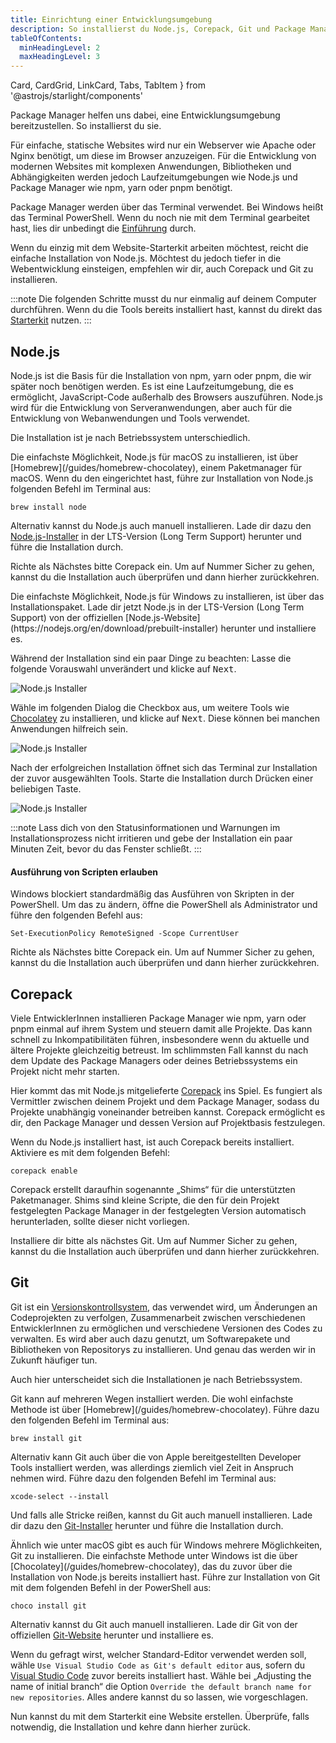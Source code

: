 ```yaml
---
title: Einrichtung einer Entwicklungsumgebung
description: So installierst du Node.js, Corepack, Git und Package Manager.
tableOfContents:
  minHeadingLevel: 2
  maxHeadingLevel: 3
---
```


  Card,
  CardGrid,
  LinkCard,
  Tabs,
  TabItem
} from '@astrojs/starlight/components'

<Lead>
  Package Manager helfen uns dabei, eine Entwicklungs&#xAD;umgebung
  bereitzustellen. So installierst du sie.
</Lead>

Für einfache, statische Websites wird nur ein Webserver wie Apache oder Nginx benötigt, um diese im Browser anzuzeigen. Für die Entwicklung von modernen Websites mit komplexen Anwendungen, Bibliotheken und Abhängigkeiten werden jedoch Laufzeitumgebungen wie Node.js und Package Manager wie npm, yarn oder pnpm benötigt.

Package Manager werden über das Terminal verwendet. Bei Windows heißt das Terminal PowerShell. Wenn du noch nie mit dem Terminal gearbeitet hast, lies dir unbedingt die [Einführung](/guides/terminal) durch.

Wenn du einzig mit dem Website-Starterkit arbeiten möchtest, reicht die einfache Installation von Node.js. Möchtest du jedoch tiefer in die Webentwicklung einsteigen, empfehlen wir dir, auch Corepack und Git zu installieren.

:::note
Die folgenden Schritte musst du nur einmalig auf deinem Computer durchführen. Wenn du die Tools bereits installiert hast, kannst du direkt das [Starterkit](/starterkit/intro) nutzen.
:::

## Node.js

Node.js ist die Basis für die Installation von npm, yarn oder pnpm, die wir später noch benötigen werden. Es ist eine Laufzeitumgebung, die es ermöglicht, JavaScript-Code außerhalb des Browsers auszuführen. Node.js wird für die Entwicklung von Serveranwendungen, aber auch für die Entwicklung von Webanwendungen und Tools verwendet.

Die Installation ist je nach Betriebssystem unterschiedlich.

<Tabs>
  <TabItem label="macOS">
  Die einfachste Möglichkeit, Node.js für macOS zu installieren, ist über [Homebrew](/guides/homebrew-chocolatey), einem Paketmanager für macOS. Wenn du den eingerichtet hast, führe zur Installation von Node.js folgenden Befehl im Terminal aus:

```shell
brew install node
```

Alternativ kannst du Node.js auch manuell installieren. Lade dir dazu den [Node.js-Installer](https://nodejs.org/en/download/prebuilt-installer) in der LTS-Version (Long Term Support) herunter und führe die Installation durch.

Richte als Nächstes bitte Corepack ein. Um auf Nummer Sicher zu gehen, kannst du die Installation auch überprüfen und dann hierher zurückkehren.

  </TabItem>

  <TabItem label="Windows">
    Die einfachste Möglichkeit, Node.js für Windows zu installieren, ist über das Installationspaket. Lade dir jetzt Node.js in der LTS-Version (Long Term Support) von der offiziellen [Node.js-Website](https://nodejs.org/en/download/prebuilt-installer) herunter und installiere es.

Während der Installation sind ein paar Dinge zu beachten: Lasse die folgende Vorauswahl unverändert und klicke auf <kbd>Next</kbd>.

![Node.js Installer](../../../assets/nodejs-installer.png)

Wähle im folgenden Dialog die Checkbox aus, um weitere Tools wie [Chocolatey](/guides/homebrew-chocolatey) zu installieren, und klicke auf <kbd>Next</kbd>. Diese können bei manchen Anwendungen hilfreich sein.

![Node.js Installer](../../../assets/nodejs-tools.png)

Nach der erfolgreichen Installation öffnet sich das Terminal zur Installation der zuvor ausgewählten Tools. Starte die Installation durch Drücken einer beliebigen Taste.

![Node.js Installer](../../../assets/nodejs-command.png)

:::note
Lass dich von den Statusinformationen und Warnungen im Installationsprozess nicht irritieren und gebe der Installation ein paar Minuten Zeit, bevor du das Fenster schließt.
:::

#### Ausführung von Scripten erlauben

Windows blockiert standardmäßig das Ausführen von Skripten in der PowerShell. Um das zu ändern, öffne die PowerShell als Administrator und führe den folgenden Befehl aus:

```shell
Set-ExecutionPolicy RemoteSigned -Scope CurrentUser
```

Richte als Nächstes bitte Corepack ein. Um auf Nummer Sicher zu gehen, kannst du die Installation auch überprüfen und dann hierher zurückkehren.

  </TabItem>
</Tabs>

<CardGrid>
  <LinkCard title='Corepack einrichten' href='#corepack' />
  <LinkCard title='Installation überprüfen' href='/guides/checks' />
</CardGrid>

## Corepack

Viele EntwicklerInnen installieren Package Manager wie npm, yarn oder pnpm einmal auf ihrem System und steuern damit alle Projekte. Das kann schnell zu Inkompatibilitäten führen, insbesondere wenn du aktuelle und ältere Projekte gleichzeitig betreust. Im schlimmsten Fall kannst du nach dem Update des Package Managers oder deines Betriebssystems ein Projekt nicht mehr starten.

Hier kommt das mit Node.js mitgelieferte [Corepack](https://github.com/nodejs/corepack#-corepack) ins Spiel. Es fungiert als Vermittler zwischen deinem Projekt und dem Package Manager, sodass du Projekte unabhängig voneinander betreiben kannst. Corepack ermöglicht es dir, den Package Manager und dessen Version auf Projektbasis festzulegen.

Wenn du Node.js installiert hast, ist auch Corepack bereits installiert. Aktiviere es mit dem folgenden Befehl:

```shell
corepack enable
```

Corepack erstellt daraufhin sogenannte „Shims“ für die unterstützten Paketmanager. Shims sind kleine Scripte, die den für dein Projekt festgelegten Package Manager in der festgelegten Version automatisch herunterladen, sollte dieser nicht vorliegen.

Installiere dir bitte als nächstes Git. Um auf Nummer Sicher zu gehen, kannst du die Installation auch überprüfen und dann hierher zurückkehren.

<CardGrid>
  <LinkCard title='Git installieren' href='#git' />
  <LinkCard title='Installation überprüfen' href='/guides/checks' />
</CardGrid>

## Git

Git ist ein [Versionskontrollsystem](https://git-scm.com/), das verwendet wird, um Änderungen an Codeprojekten zu verfolgen, Zusammenarbeit zwischen verschiedenen EntwicklerInnen zu ermöglichen und verschiedene Versionen des Codes zu verwalten. Es wird aber auch dazu genutzt, um Softwarepakete und Bibliotheken von Repositorys zu installieren. Und genau das werden wir in Zukunft häufiger tun.

Auch hier unterscheidet sich die Installationen je nach Betriebssystem.

<Tabs>
  <TabItem label="macOS">
Git kann auf mehreren Wegen installiert werden. Die wohl einfachste Methode ist über [Homebrew](/guides/homebrew-chocolatey). Führe dazu den folgenden Befehl im Terminal aus:

```shell
brew install git
```

Alternativ kann Git auch über die von Apple bereitgestellten Developer Tools installiert werden, was allerdings ziemlich viel Zeit in Anspruch nehmen wird. Führe dazu den folgenden Befehl im Terminal aus:

```shell
xcode-select --install
```

Und falls alle Stricke reißen, kannst du Git auch manuell installieren. Lade dir dazu den [Git-Installer](https://git-scm.com/download/mac) herunter und führe die Installation durch.

  </TabItem>
  <TabItem label="Windows">
Ähnlich wie unter macOS gibt es auch für Windows mehrere Möglichkeiten, Git zu installieren. Die einfachste Methode unter Windows ist die über [Chocolatey](/guides/homebrew-chocolatey), das du zuvor über die Installation von Node.js bereits installiert hast. Führe zur Installation von Git mit dem folgenden Befehl in der PowerShell aus:

```shell
choco install git
```

Alternativ kannst du Git auch manuell installieren. Lade dir Git von der offiziellen [Git-Website](https://git-scm.com/download/win) herunter und installiere es.

Wenn du gefragt wirst, welcher Standard-Editor verwendet werden soll, wähle `Use Visual Studio Code as Git's default editor` aus, sofern du [Visual Studio Code](https://code.visualstudio.com/) zuvor bereits installiert hast. Wähle bei „Adjusting the name of initial branch“ die Option `Override the default branch name for new repositories`. Alles andere kannst du so lassen, wie vorgeschlagen.

  </TabItem>
</Tabs>

Nun kannst du mit dem Starterkit eine Website erstellen. Überprüfe, falls notwendig, die Installation und kehre dann hierher zurück.

<CardGrid>
  <LinkCard title='Zum Starterkit' href='/starterkit/intro' />
  <LinkCard title='Installation überprüfen' href='/guides/checks' />
</CardGrid>
